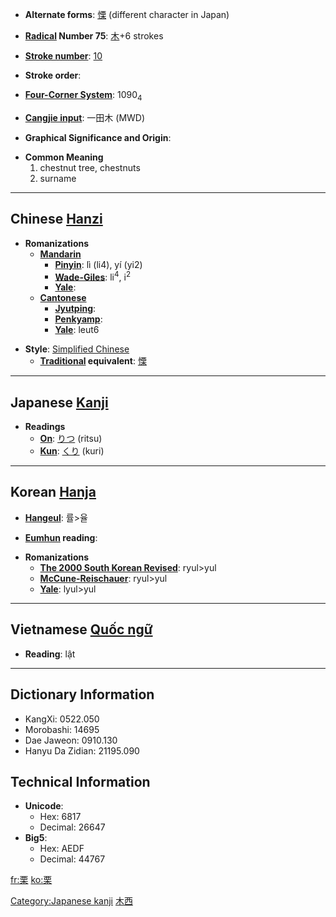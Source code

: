 * '''Alternate forms''': [[慄]] (different character in Japan)

* '''[[Wiktionary:Chinese radical index| Radical]] Number 75''': [[Wiktionary:Chinese radical index 木|木]]+6 strokes

* '''[[Wiktionary:Chinese total strokes index|Stroke number]]''': [[Wiktionary:Chinese total strokes index 10|10]]

* '''Stroke order''': 

* '''[[Wiktionary:Chinese four corner index|Four-Corner System]]''': 1090<sub>4</sub>

* '''[[Wiktionary:Chinese Cangjie index|Cangjie input]]''': 一田木 (MWD)

* '''Graphical Significance and Origin''': 

* '''Common Meaning'''
*#chestnut tree, chestnuts
*# surname


----

== Chinese [[Hanzi]] ==

* '''Romanizations'''
** '''[[Mandarin]]'''
*** '''[[Pinyin]]''': lì (li4), yí (yi2)
*** '''[[Wade-Giles]]''': li<sup>4</sup>, i<sup>2</sup>
*** '''[[Yale]]''': 
** '''[[Cantonese]]'''
*** '''[[Jyutping]]''':
*** '''[[Penkyamp]]''': 
*** '''[[Yale]]''': leut6

* '''Style''': [[Simplified Chinese]] 
** '''[[Traditional Chinese|Traditional]] equivalent''': [[慄]]


----

== Japanese [[Kanji]] ==

* '''Readings'''
** '''[[On]]''': [[りつ]] (ritsu)
** '''[[Kun]]''': [[くり]] (kuri)

----

== Korean [[Hanja]] ==

* '''[[Hangeul]]''': 률>율

* '''[[Eumhun]] reading''': 

* '''Romanizations'''
** '''[[The 2000 South Korean Revised Romanization|The 2000 South Korean Revised]]''': ryul>yul
** '''[[McCune-Reischauer]]''': ryul>yul
** '''[[Yale]]''': lyul>yul


----

== Vietnamese [[Quốc ngữ]] ==

* '''Reading''': lật

----

== Dictionary Information ==

* KangXi: 0522.050
* Morobashi: 14695
* Dae Jaweon: 0910.130
* Hanyu Da Zidian: 21195.090

== Technical Information ==

* '''Unicode''':
** Hex: 6817
** Decimal: 26647
* '''Big5''':
** Hex: AEDF
** Decimal: 44767

[[Category:Japanese kanji]]
[[Category:CJKV simplified characters which already existed as traditional characters|木西]]

[[fr:栗]]
[[ko:栗]]